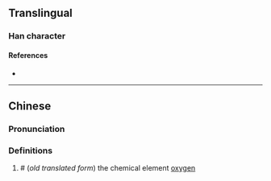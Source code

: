 {{also|氧}}
{{character info/new}}
==Translingual==

===Han character===
{{Han char|rn=84|rad=气|as=09|sn=13|four=|canj=ONAMH|ids=⿹气昜}}

====References====
* {{Han ref|kx=0600.021|dkj=17074|hdz=32013.080|uh=6C31|ud=27697}}

----

==Chinese==
{{zh-forms}}

===Pronunciation===
{{zh-pron
|m=yǎng
|c=joeng5
|mc=
|oc=
|cat=n
}}

===Definitions===
{{zh-hanzi}}

# # (''old translated form'') the chemical element [[oxygen]]